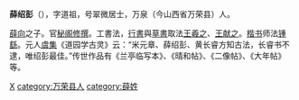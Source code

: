 {{unreferenced|time=2011-12-02T04:33:47+00:00}}
'''薛绍彭'''（{{bd|?||?|}}），字道祖，号翠微居士，万泉（今山西省万荣县）人。

[[薛向|薛向]]之子。官[[秘阁|秘阁]][[修撰|修撰]]。工書法，[[行書|行書]]與[[草書|草書]]取法[[王羲之|王羲之]]、[[王献之|王献之]]。[[楷书|楷书]]师法[[锺繇|锺繇]]。元人[[虞集|虞集]]《道园学古灵》云：“米元章、薛绍彭、黄长睿方知古法，长睿书不逮，唯绍彭最佳。”传世作品有《兰亭临写本》、《晴和帖》、《二像帖》、《大年帖》等。

[[category:宋朝書法家|X]]
[[category:万荣县人|category:万荣县人]]
[[category:薛姓|category:薛姓]]